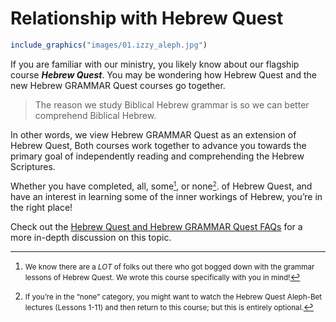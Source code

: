 # Relationship with Hebrew Quest {- #hgq_and_hq}

```r
include_graphics("images/01.izzy_aleph.jpg")
```
If you are familiar with our ministry, you likely know about our flagship course ***Hebrew Quest***. 
You may be wondering how Hebrew Quest and the new Hebrew GRAMMAR Quest courses go together. 

> The reason we study Biblical Hebrew grammar is so we can better comprehend Biblical Hebrew.

In other words, we view Hebrew GRAMMAR Quest as an extension of Hebrew Quest, Both courses work together to advance you towards the primary goal of independently reading and comprehending the Hebrew Scriptures.

Whether you have completed, all, some<small>^[<small>We know there are a _LOT_ of folks out there who got bogged down with the grammar lessons of Hebrew Quest.  We wrote this course specifically with you in mind!</small>]</small>, or none<small>^[<small>If you're in the "none" category, you might want to watch the Hebrew Quest Aleph-Bet lectures (Lessons 1-11) and then return to this course; but this is entirely optional.</small>]</small>. of Hebrew Quest, and have an interest in learning some of the inner workings of Hebrew, you're in the right place!

Check out the [Hebrew Quest and Hebrew GRAMMAR Quest FAQs](#hq_hgq_faq) for a more in-depth discussion on this topic.

<!-- Here is how we would characterize the two courses: -->

<!-- * Hebrew Quest took you directly <u>TO</u> the Hebrew Scriptures ("macro" view).   -->
<!-- * Hebrew GRAMMAR Quest is designed to take you <u>INSIDE</u> the Hebrew Scriptures ("micro" view). -->
